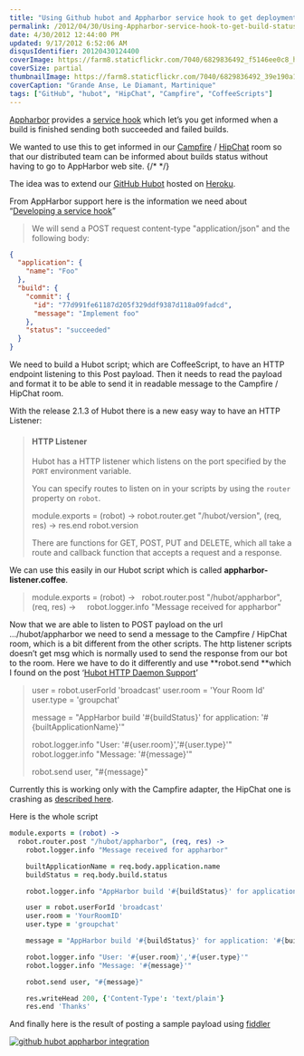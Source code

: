 ```yaml
---
title: "Using Github hubot and Appharbor service hook to get deployment status in Campfire/HipChat rooms"
permalink: /2012/04/30/Using-Appharbor-service-hook-to-get-build-status-in-HipChat-rooms/
date: 4/30/2012 12:44:00 PM
updated: 9/17/2012 6:52:06 AM
disqusIdentifier: 20120430124400
coverImage: https://farm8.staticflickr.com/7040/6829836492_f5146ee0c8_h.jpg
coverSize: partial
thumbnailImage: https://farm8.staticflickr.com/7040/6829836492_39e190a19d_q.jpg
coverCaption: "Grande Anse, Le Diamant, Martinique"
tags: ["GitHub", "hubot", "HipChat", "Campfire", "CoffeeScripts"]
---
```

<!-- [![STA_0178](http://farm8.staticflickr.com/7040/6829836492_39e190a19d_m.jpg)](http://www.flickr.com/photos/laurentkempe/6829836492/ "STA_0178 by Laurent Kempé, on Flickr") -->
[Appharbor](https://appharbor.com) provides a [service hook](http://support.appharbor.com/kb/3rd-party-integrations/developing-a-service-hook) which let’s you get informed when a build is finished sending both succeeded and failed builds.

We wanted to use this to get informed in our [Campfire](http://campfirenow.com/) / [HipChat](https://www.hipchat.com) room so that our distributed team can be informed about builds status without having to go to AppHarbor web site.
{/* <!-- more --> */}

The idea was to extend our [GitHub Hubot](http://hubot.github.com/) hosted on [Heroku](http://www.heroku.com/).

From AppHarbor support here is the information we need about “[Developing a service hook](http://support.appharbor.com/kb/api/developing-a-service-hook)”

> We will send a POST request content-type "application/json" and the following body:
 
```json
{
  "application": {
    "name": "Foo"
  }, 
  "build": {
    "commit": {
      "id": "77d991fe61187d205f329ddf9387d118a09fadcd", 
      "message": "Implement foo"
    }, 
    "status": "succeeded"
  }
}

```
We need to build a Hubot script; which are CoffeeScript, to have an HTTP endpoint listening to this Post payload. Then it needs to read the payload and format it to be able to send it in readable message to the Campfire / HipChat room.

With the release 2.1.3 of Hubot there is a new easy way to have an HTTP Listener:

> #### HTTP Listener
> 
> Hubot has a HTTP listener which listens on the port specified by the `PORT` environment variable.
> 
> You can specify routes to listen on in your scripts by using the `router` property on `robot`.
> 
> module.exports = (robot) ->
  robot.router.get "/hubot/version", (req, res) ->
    res.end robot.version
> 
> There are functions for GET, POST, PUT and DELETE, which all take a route and callback function that accepts a request and a response.

We can use this easily in our Hubot script which is called **appharbor-listener.coffee**.

> module.exports = (robot) ->
>   robot.router.post "/hubot/appharbor", (req, res) ->
>     robot.logger.info "Message received for appharbor"

Now that we are able to listen to POST payload on the url …/hubot/appharbor we need to send a message to the Campfire / HipChat room, which is a bit different from the other scripts. The http listener scripts doesn’t get msg which is normally used to send the response from our bot to the room. Here we have to do it differently and use **robot.send **which I found on the post ‘[Hubot HTTP Daemon Support](http://blog.iweb-hosting.co.uk/blog/2012/01/21/hubot-http-daemon-support/)’

> user = robot.userForId 'broadcast'
> user.room = 'Your Room Id'
> user.type = 'groupchat'
> 
> message = "AppHarbor build '#{buildStatus}' for application: '#{builtApplicationName}'"
> 
> robot.logger.info "User: '#{user.room}','#{user.type}'"
> robot.logger.info "Message: '#{message}'"
> 
> robot.send user, "#{message}"

Currently this is working only with the Campfire adapter, the HipChat one is crashing as [described here](https://github.com/hipchat/hubot-hipchat/issues/24#issuecomment-5410146).

Here is the whole script

```coffeescript
module.exports = (robot) ->
  robot.router.post "/hubot/appharbor", (req, res) ->
    robot.logger.info "Message received for appharbor"

    builtApplicationName = req.body.application.name
    buildStatus = req.body.build.status

    robot.logger.info "AppHarbor build '#{buildStatus}' for application: '#{builtApplicationName}'"

    user = robot.userForId 'broadcast'
    user.room = 'YourRoomID'
    user.type = 'groupchat'

    message = "AppHarbor build '#{buildStatus}' for application: '#{builtApplicationName}'"

    robot.logger.info "User: '#{user.room}','#{user.type}'"
    robot.logger.info "Message: '#{message}'"

    robot.send user, "#{message}"

    res.writeHead 200, {'Content-Type': 'text/plain'}
    res.end 'Thanks'
```

And finally here is the result of posting a sample payload using [fiddler](http://fiddler2.com/fiddler2/) 

[![github hubot appharbor integration](http://farm8.staticflickr.com/7270/6983395094_ea83422211_o.jpg)](http://www.flickr.com/photos/laurentkempe/6983395094/ "github hubot appharbor integration by Laurent Kempé, on Flickr")
